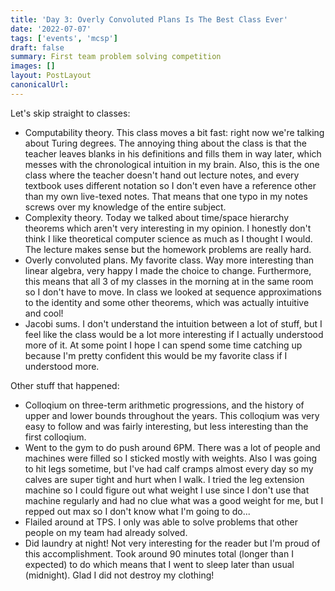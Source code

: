 ```yaml
---
title: 'Day 3: Overly Convoluted Plans Is The Best Class Ever'
date: '2022-07-07'
tags: ['events', 'mcsp']
draft: false
summary: First team problem solving competition
images: []
layout: PostLayout
canonicalUrl:
---
```


Let's skip straight to classes:

- Computability theory. This class moves a bit fast: right now we're talking about Turing degrees. The annoying thing about the class is that the teacher leaves blanks in his definitions and fills them in way later, which messes with the chronological intuition in my brain. Also, this is the one class where the teacher doesn't hand out lecture notes, and every textbook uses different notation so I don't even have a reference other than my own live-texed notes. That means that one typo in my notes screws over my knowledge of the entire subject.
- Complexity theory. Today we talked about time/space hierarchy theorems which aren't very interesting in my opinion. I honestly don't think I like theoretical computer science as much as I thought I would. The lecture makes sense but the homework problems are really hard.
- Overly convoluted plans. My favorite class. Way more interesting than linear algebra, very happy I made the choice to change. Furthermore, this means that all 3 of my classes in the morning at in the same room so I don't have to move. In class we looked at sequence approximations to the identity and some other theorems, which was actually intuitive and cool!
- Jacobi sums. I don't understand the intuition between a lot of stuff, but I feel like the class would be a lot more interesting if I actually understood more of it. At some point I hope I can spend some time catching up because I'm pretty confident this would be my favorite class if I understood more.

Other stuff that happened:

- Colloqium on three-term arithmetic progressions, and the history of upper and lower bounds throughout the years. This colloqium was very easy to follow and was fairly interesting, but less interesting than the first colloqium.
- Went to the gym to do push around 6PM. There was a lot of people and machines were filled so I sticked mostly with weights. Also I was going to hit legs sometime, but I've had calf cramps almost every day so my calves are super tight and hurt when I walk. I tried the leg extension machine so I could figure out what weight I use since I don't use that machine regularly and had no clue what was a good weight for me, but I repped out max so I don't know what I'm going to do...
- Flailed around at TPS. I only was able to solve problems that other people on my team had already solved.
- Did laundry at night! Not very interesting for the reader but I'm proud of this accomplishment. Took around 90 minutes total (longer than I expected) to do which means that I went to sleep later than usual (midnight). Glad I did not destroy my clothing!
